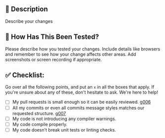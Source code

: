 ## 📝 Description
 Describe your changes

## 🚨 How Has This Been Tested?
Please describe how you tested your changes.
Include details like browsers and remember to see how your change affects other areas.
Add screenshots or screen recording if appropriate.

## ✅ Checklist:
Go over all the following points, and put an `x` in all the boxes that apply.
If you're unsure about any of these, don't hesitate to ask. We're here to help!
- [ ] My pull requests is small enough so it can be easily reviewed. [g006](https://github.com/z1digitalstudio/developers-handbook#rule-g006) 
- [ ] All my commits or even all commits message styles matches our requested structure. [g007](https://github.com/z1digitalstudio/developers-handbook#rule-g007)
- [ ] My code is not introducing any compiler warnings.
- [ ] My code compile properly.
- [ ] My code doesn't break unit tests or linting checks.
